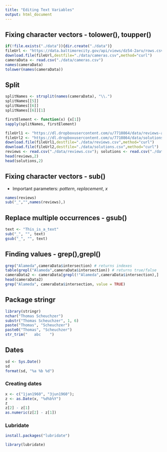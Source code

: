 ```yaml
---
title: "Editing Text Variables"
output: html_document
---
```


## Fixing character vectors - tolower(), toupper()

```r
if(!file.exists("./data")){dir.create("./data")}
fileUrl <- "https://data.baltimorecity.gov/api/views/dz54-2aru/rows.csv?accessType=DOWNLOAD"
download.file(fileUrl,destfile="./data/cameras.csv",method="curl")
cameraData <- read.csv("./data/cameras.csv")
names(cameraData)
tolower(names(cameraData))
```

## Split

```r
splitNames <- strsplit(names(cameraData), "\\.")
splitNames[[5]]
splitNames[[6]]
splitNames[[6]][1]

firstElement <- function(x) {x[1]}
sapply(splitNames, firstElement)
```



```r
fileUrl1 <- "https://dl.dropboxusercontent.com/u/7710864/data/reviews-apr29.csv"
fileUrl2 <- "https://dl.dropboxusercontent.com/u/7710864/data/solutions-apr29.csv"
download.file(fileUrl1,destfile="./data/reviews.csv",method="curl")
download.file(fileUrl2,destfile="./data/solutions.csv",method="curl")
reviews <- read.csv("./data/reviews.csv"); solutions <- read.csv("./data/solutions.csv")
head(reviews,2)
head(solutions,2)
```

## Fixing character vectors - sub()

* Important parameters: _pattern_, _replacement_, _x_

```r
names(reviews)
sub("_","",names(reviews),)

```

## Replace multiple occurrences - gsub()

```r
text <- "This_is_a_text"
sub("_", "", text)
gsub("_", "", text)
```

## Finding values - grep(),grepl()

```r
grep("Alameda",cameraData$intersection) # returns indexes
table(grepl("Alameda",cameraData$intersection)) # returns true/false
cameraData2 <- cameraData[grepl(!"Alameda",cameraData$intersection),]
head(cameraData2)
grep("Alameda", cameraData$intersection, value = TRUE)
```

## Package stringr

```r
library(stringr)
nchar("Thomas Scheuchzer")
substr("Thomas Scheuchzer", 1, 6)
paste("Thomas", "Scheuchzer")
paste0("Thomas", "Scheuchzer")
str_trim("   abc    ")
```

## Dates

```r
sd <- Sys.Date()
sd
format(sd, "%a %b %d")
```

### Creating dates
```r
x <- c("1jan1960", "3jun1960");
z <- as.Date(x, "%d%b%Y")
z
z[2] - z[1]
as.numeric(z[2] - z[1])
```


### Lubridate

```r
install.packages("lubridate")
```

```r
library(lubridate)
```